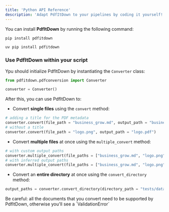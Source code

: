 ```yaml
---
title: 'Python API Reference'
description: 'Adapt PdfItDown to your pipelines by coding it yourself!'
---
```


You can install **PdfItDown** by running the following command:

<CodeGroup>

  ```bash pip
  pip install pdfitdown
  ```

```bash uv
uv pip install pdfitdown
```

</CodeGroup>

### Use PdfItDown within your script

Ypu should initialize PdfItDown by instantiating the `Converter` class:

```python
from pdfitdown.pdfconversion import Converter

converter = Converter()
```

After this, you can use PdfItDown to:

- Convert **single files** using the `convert` method:

```python
# adding a title for the PDF metadata
converter.convert(file_path = "business_grow.md", output_path = "business_growth.pdf", title="Business Growth for Q3 in 2024")
# without a title
converter.convert(file_path = "logo.png", output_path = "logo.pdf")
```

- Convert **multiple files** at once using the `multiple_convert` method:

```python
# with custom output paths
converter.multiple_convert(file_paths = ["business_grow.md", "logo.png"], output_paths = ["business_growth.pdf", "logo.pdf"])
# with inferred output paths
converter.multiple_convert(file_paths = ["business_grow.md", "logo.png"])
```

- Convert an **entire directory** at once using the `convert_directory` method:

```python
output_paths = converter.convert_directory(directory_path = "tests/data/testdir")
```

<Warning>
Be careful: all the documents that you convert need to be supported by PdfItDown, otherwise you'll see a `ValidationError`
</Warning>
